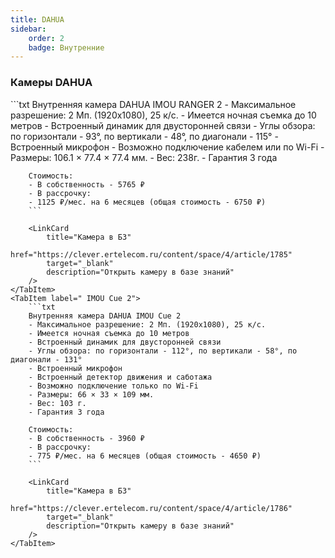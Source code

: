 ```yaml
---
title: DAHUA
sidebar:
    order: 2
    badge: Внутренние
---
```



### Камеры DAHUA
<Tabs>
    <TabItem label="IMOU RANGER 2">
        ```txt
        Внутренняя камера DAHUA IMOU RANGER 2
        - Максимальное разрешение: 2 Мп. (1920х1080), 25 к/с.
        - Имеется ночная съемка до 10 метров
        - Встроенный динамик для двусторонней связи
        - Углы обзора: по горизонтали - 93°, по вертикали - 48°, по диагонали - 115°
        - Встроенный микрофон
        - Возможно подключение кабелем или по Wi-Fi
        - Размеры: 106.1 × 77.4 × 77.4 мм.
        - Вес: 238г.
        - Гарантия 3 года

        Стоимость:
        - В собственность - 5765 ₽
        - В рассрочку:
        - 1125 ₽/мес. на 6 месяцев (общая стоимость - 6750 ₽)
        ```

        <LinkCard
            title="Камера в БЗ"
            href="https://clever.ertelecom.ru/content/space/4/article/1785"
            target="_blank"
            description="Открыть камеру в базе знаний"
        />
    </TabItem>
    <TabItem label=" IMOU Cue 2">
        ```txt
        Внутренняя камера DAHUA IMOU Cue 2
        - Максимальное разрешение: 2 Мп. (1920х1080), 25 к/с.
        - Имеется ночная съемка до 10 метров
        - Встроенный динамик для двусторонней связи
        - Углы обзора: по горизонтали - 112°, по вертикали - 58°, по диагонали - 131°
        - Встроенный микрофон
        - Встроенный детектор движения и саботажа
        - Возможно подключение только по Wi-Fi
        - Размеры: 66 × 33 × 109 мм.
        - Вес: 103 г.
        - Гарантия 3 года

        Стоимость:
        - В собственность - 3960 ₽
        - В рассрочку:
        - 775 ₽/мес. на 6 месяцев (общая стоимость - 4650 ₽)
        ```

        <LinkCard
            title="Камера в БЗ"
            href="https://clever.ertelecom.ru/content/space/4/article/1786"
            target="_blank"
            description="Открыть камеру в базе знаний"
        />
    </TabItem>
</Tabs>